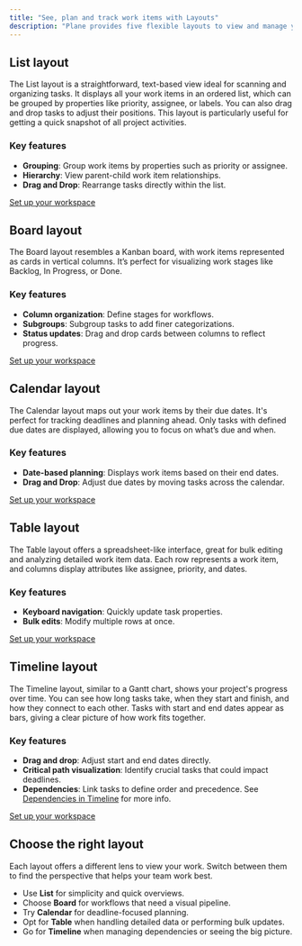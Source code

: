 ```yaml
---
title: "See, plan and track work items with Layouts"
description: "Plane provides five flexible layouts to view and manage your work items, tailored to suit different workflows. Each layout offers unique benefits, so you can easily switch perspectives and optimize your team’s productivity."
---
```


## List layout[​](#list-layout "Direct link to List layout")

The List layout is a straightforward, text-based view ideal for scanning and organizing tasks. It displays all your work items in an ordered list, which can be grouped by properties like priority, assignee, or labels. You can also drag and drop tasks to adjust their positions. This layout is particularly useful for getting a quick snapshot of all project activities.

### Key features[​](#key-features "Direct link to Key features")

* **Grouping**: Group work items by properties such as priority or assignee.
* **Hierarchy**: View parent-child work item relationships.
* **Drag and Drop**: Rearrange tasks directly within the list.

[Set up your workspace](https://demo.arcade.software/aMn1AOJX3fr7pRLQmGVJ?embed\&embed_mobile=tab\&embed_desktop=inline\&show_copy_link=true)

## Board layout[​](#board-layout "Direct link to Board layout")

The Board layout resembles a Kanban board, with work items represented as cards in vertical columns. It’s perfect for visualizing work stages like Backlog, In Progress, or Done.

### Key features[​](#key-features-1 "Direct link to Key features")

* **Column organization**: Define stages for workflows.
* **Subgroups**: Subgroup tasks to add finer categorizations.
* **Status updates**: Drag and drop cards between columns to reflect progress.

[Set up your workspace](https://demo.arcade.software/OLwTdTUp6uyusI32iidp?embed\&embed_mobile=tab\&embed_desktop=inline\&show_copy_link=true)

## Calendar layout[​](#calendar-layout "Direct link to Calendar layout")

The Calendar layout maps out your work items by their due dates. It's perfect for tracking deadlines and planning ahead. Only tasks with defined due dates are displayed, allowing you to focus on what’s due and when.

### Key features[​](#key-features-2 "Direct link to Key features")

* **Date-based planning**: Displays work items based on their end dates.
* **Drag and Drop**: Adjust due dates by moving tasks across the calendar.

[Set up your workspace](https://demo.arcade.software/XGoIilNP1NOlUYt9lAAb?embed\&embed_mobile=tab\&embed_desktop=inline\&show_copy_link=true)

## Table layout[​](#table-layout "Direct link to Table layout")

The Table layout offers a spreadsheet-like interface, great for bulk editing and analyzing detailed work item data. Each row represents a work item, and columns display attributes like assignee, priority, and dates.

### Key features[​](#key-features-3 "Direct link to Key features")

* **Keyboard navigation**: Quickly update task properties.
* **Bulk edits**: Modify multiple rows at once.

[Set up your workspace](https://demo.arcade.software/TSIc61SiRJavqKmnvmG4?embed\&embed_mobile=tab\&embed_desktop=inline\&show_copy_link=true)

## Timeline layout[​](#timeline-layout "Direct link to Timeline layout")

The Timeline layout, similar to a Gantt chart, shows your project's progress over time. You can see how long tasks take, when they start and finish, and how they connect to each other. Tasks with start and end dates appear as bars, giving a clear picture of how work fits together.

### Key features[​](#key-features-4 "Direct link to Key features")

* **Drag and drop**: Adjust start and end dates directly.
* **Critical path visualization**: Identify crucial tasks that could impact deadlines.
* **Dependencies**: Link tasks to define order and precedence. See [Dependencies in Timeline](/core-concepts/issues/timeline-dependency) for more info.

[Set up your workspace](https://demo.arcade.software/r1R9tGYjkMO0ljiRnmLr?embed\&embed_mobile=tab\&embed_desktop=inline\&show_copy_link=true)

## Choose the right layout[​](#choose-the-right-layout "Direct link to Choose the right layout")

Each layout offers a different lens to view your work. Switch between them to find the perspective that helps your team work best.

* Use **List** for simplicity and quick overviews.
* Choose **Board** for workflows that need a visual pipeline.
* Try **Calendar** for deadline-focused planning.
* Opt for **Table** when handling detailed data or performing bulk updates.
* Go for **Timeline** when managing dependencies or seeing the big picture.
